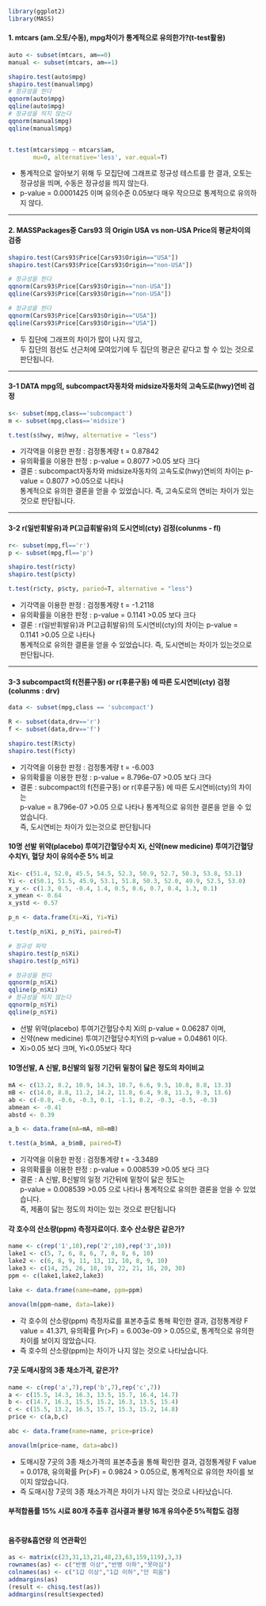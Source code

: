 ```r
library(ggplot2)
library(MASS)

```

#### 1. mtcars (am.오토/수동), mpg차이가 통계적으로 유의한가?(t-test활용)
```r
auto <- subset(mtcars, am==0)
manual <- subset(mtcars, am==1)

shapiro.test(auto$mpg)
shapiro.test(manual$mpg)
# 정규성을 띈다
qqnorm(auto$mpg)
qqline(auto$mpg)
# 정규성을 띄지 않는다
qqnorm(manual$mpg)
qqline(manual$mpg)


t.test(mtcars$mpg ~ mtcars$am,
       mu=0, alternative='less', var.equal=T)

```
 - 통계적으로 알아보기 위해 두 모집단에 그래프로 정규성 테스트를 한 결과,
  오토는 정규성을 띄며, 수동은 정규성을 띄지 않는다.
 - p-value = 0.0001425 이며 유의수준 0.05보다 매우 작으므로 통계적으로 유의하지 않다.

-------------------------------------------------------------------------

#### 2. MASSPackages중 Cars93 의 Origin USA vs non-USA Price의 평균차이의 검증
```r

shapiro.test(Cars93$Price[Cars93$Origin=="USA"])
shapiro.test(Cars93$Price[Cars93$Origin=="non-USA"])

# 정규성을 띈다
qqnorm(Cars93$Price[Cars93$Origin=="non-USA"])
qqline(Cars93$Price[Cars93$Origin=="non-USA"])

# 정규성을 띈다
qqnorm(Cars93$Price[Cars93$Origin=="USA"])
qqline(Cars93$Price[Cars93$Origin=="USA"])


```

 - 두 집단에 그래프의 차이가 많이 나지 않고, 
 <br>두 집단의 점선도 선근처에 모여있기에 두 집단의 평균은 같다고 할 수 있는 것으로 판단됩니다.


-------------------------------------------------------------------------

#### 3-1 DATA mpg의, subcompact자동차와 midsize자동차의 고속도로(hwy)연비 검정
```r

s<- subset(mpg,class=='subcompact')
m <- subset(mpg,class=='midsize')

t.test(s$hwy, m$hwy, alternative = "less")

```

 - 기각역을 이용한 판정 : 검정통계량 t = 0.87842 
 - 유의확률을 이용한 판정 :  p-value = 0.8077 >0.05 보다 크다 
 - 결론 : subcompact자동차와 midsize자동차의 고속도로(hwy)연비의 차이는  p-value = 0.8077 >0.05으로 나타나
 <br>통계적으로 유의한 결론을 얻을 수 있었습니다. 즉, 고속도로의 연비는 차이가 있는것으로 판단됩니다.

-------------------------------------------------------------------------

#### 3-2 r(일반휘발유)과 P(고급휘발유)의 도시연비(cty) 검정(colunms - fl)
```r
r<- subset(mpg,fl=='r')
p <- subset(mpg,fl=='p')

shapiro.test(r$cty)
shapiro.test(p$cty)

t.test(r$cty, p$cty, paried=T, alternative = "less")
```

 - 기각역을 이용한 판정 : 검정통계량 t = -1.2118 
 - 유의확률을 이용한 판정 :  p-value = 0.1141 >0.05 보다 크다 
 - 결론 : r(일반휘발유)과 P(고급휘발유)의 도시연비(cty)의 차이는  p-value = 0.1141 >0.05 으로 나타나
 <br>통계적으로 유의한 결론을 얻을 수 있었습니다. 즉, 도시연비는 차이가 있는것으로 판단됩니다.


-------------------------------------------------------------------------

#### 3-3 subcompact의 f(전륜구동) or r(후륜구동) 에 따른 도시연비(cty) 검정(colunms : drv)

```r
data <- subset(mpg,class == 'subcompact')

R <- subset(data,drv=='r')
f <- subset(data,drv=='f')

shapiro.test(R$cty) 
shapiro.test(f$cty)

```

 - 기각역을 이용한 판정 : 검정통계량 t = -6.003
 - 유의확률을 이용한 판정 :  p-value = 8.796e-07 >0.05 보다 크다 
 - 결론 : subcompact의 f(전륜구동) or r(후륜구동) 에 따른 도시연비(cty)의 차이는 
 <br>p-value = 8.796e-07 >0.05 으로 나타나 통계적으로 유의한 결론을 얻을 수 있었습니다. 
 <br>즉, 도시연비는 차이가 있는것으로 판단됩니다
 
#### 10명 선발 위약(placebo) 투여기간혈당수치 Xi, 신약(new medicine) 투여기간혈당수치Yi, 혈당 차이 유의수준 5% 비교
```r

Xi<- c(51.4, 52.0, 45.5, 54.5, 52.3, 50.9, 52.7, 50.3, 53.8, 53.1)
Yi <- c(50.1, 51.5, 45.9, 53.1, 51.8, 50.3, 52.0, 49.9, 52.5, 53.0)
x_y <- c(1.3, 0.5, -0.4, 1.4, 0.5, 0.6, 0.7, 0.4, 1.3, 0.1) 
x_ymean <- 0.64
x_ystd <- 0.57

p_n <- data.frame(Xi=Xi, Yi=Yi)

t.test(p_n$Xi, p_n$Yi, paired=T)

# 정규성 파악
shapiro.test(p_n$Xi)
shapiro.test(p_n$Yi)

# 정규성을 띈다
qqnorm(p_n$Xi)
qqline(p_n$Xi)
# 정규성을 띄지 않는다
qqnorm(p_n$Yi)
qqline(p_n$Yi)

```
 
 - 선발 위약(placebo) 투여기간혈당수치 Xi의  p-value = 0.06287 이며,
 - 신약(new medicine) 투여기간혈당수치Yi의 p-value = 0.04861 이다.
 - Xi>0.05 보다 크며, Yi<0.05보다 작다 
 
 
#### 10명선발, A 신발, B신발의 일정 기간뒤 밑창이 닳은 정도의 차이비교
```r
mA <- c(13.2, 8.2, 10.9, 14.3, 10.7, 6.6, 9.5, 10.8, 8.8, 13.3)
mB <- c(14.0, 8.8, 11.2, 14.2, 11.8, 6.4, 9.8, 11.3, 9.3, 13.6)
ab <- c(-0.8, -0.6, -0.3, 0.1, -1.1, 0.2, -0.3, -0.5, -0.3)
abmean <- -0.41
abstd <- 0.39

a_b <- data.frame(mA=mA, mB=mB)

t.test(a_b$mA, a_b$mB, paired=T)
```

 - 기각역을 이용한 판정 : 검정통계량 t = -3.3489
 - 유의확률을 이용한 판정 : p-value = 0.008539 >0.05 보다 크다 
 - 결론 :  A 신발, B신발의 일정 기간뒤에 밑창이 닳은 정도는
 <br> p-value = 0.008539 >0.05 으로 나타나 통계적으로 유의한 결론을 얻을 수 있었습니다. 
 <br>즉, 제품이 닳는 정도의 차이는 있는 것으로 판단됩니다
 
 
#### 각 호수의 산소량(ppm) 측정자료이다. 호수 산소량은 같은가?
```r
name <- c(rep('1',10),rep('2',10),rep('3',10))
lake1 <- c(5, 7, 6, 8, 6, 7, 8, 8, 6, 10)
lake2 <- c(6, 8, 9, 11, 13, 12, 10, 8, 9, 10)
lake3 <- c(14, 25, 26, 18, 19, 22, 21, 16, 20, 30)
ppm <- c(lake1,lake2,lake3)

lake <- data.frame(name=name, ppm=ppm)

anova(lm(ppm~name, data=lake))
```

 - 각 호수의 산소량(ppm) 측정자료를 표본추출로 통해 확인한 결과,
 검정통계량 F value = 41.371,  유의확률 Pr(>F) = 6.003e-09 > 0.05으로,
 통계적으로 유의한 차이를 보이지 않았습니다.
 - 즉 호수의 산소량(ppm)는 차이가 나지 않는 것으로 나타났습니다.





#### 7곳 도매시장의 3종 채소가격, 같은가?
```r
name <- c(rep('a',7),rep('b',7),rep('c',7))
a <- c(15.5, 14.3, 16.3, 13.5, 15.7, 16.4, 14.7)
b <- c(14.7, 16.3, 15.5, 15.2, 16.3, 13.5, 15.4)
c <- c(15.5, 13.2, 16.5, 15.7, 15.3, 15.2, 14.8)
price <- c(a,b,c)

abc <- data.frame(name=name, price=price)

anova(lm(price~name, data=abc))
```
 
 - 도매시장 7곳의 3종 채소가격의 표본추출을 통해 확인한 결과,
 검정통계량 F value = 0.0178,  유의확률 Pr(>F) = 0.9824 > 0.05으로,
 통계적으로 유의한 차이를 보이지 않았습니다.
 - 즉 도매시장 7곳의 3종 채소가격은 차이가 나지 않는 것으로 나타났습니다.
 



#### 부적합품률 15% 시료 80개 추출후 검사결과 불량 16개 유의수준 5%적합도 검정
```r

```





#### 음주량&흡연량 의 연관확인
```r

as <- matrix(c(23,31,13,21,48,23,63,159,119),3,3)
rownames(as) <- c("반병 이상","반병 이하","못마심")
colnames(as) <- c("1갑 이상","1갑 이하","안 피움")
addmargins(as)
(result <- chisq.test(as))
addmargins(result$expected)

```


